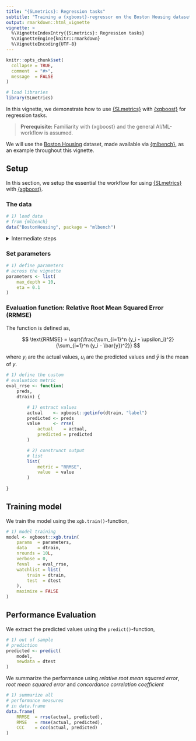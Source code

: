 ```yaml
---
title: "{SLmetrics}: Regression tasks"
subtitle: "Training a {xgboost}-regressor on the Boston Housing dataset and evaluating it with {SLmetrics}"
output: rmarkdown::html_vignette
vignette: >
  %\VignetteIndexEntry{{SLmetrics}: Regression tasks}
  %\VignetteEngine{knitr::rmarkdown}
  %\VignetteEncoding{UTF-8}
---
```


```r
knitr::opts_chunk$set(
  collapse = TRUE,
  comment  = "#>",
  message  = FALSE
)
```

```r
# load libraries
library(SLmetrics)
```


In this vignette, we demonstrate how to use [{SLmetrics}](https://github.com/serkor1/SLmetrics) with [{xgboost}](https://github.com/dmlc/xgboost) for regression tasks. 

> **Prerequisite:** Familiarity with {xgboost} and the general AI/ML-workflow is assumed.

We will use the [Boston Housing](https://lib.stat.cmu.edu/datasets/boston) dataset, made available via [{mlbench}](https://cran.r-project.org/package=mlbench), as an example throughout this vignette.

## Setup

In this section, we setup the essential the workflow for using [{SLmetrics}](https://github.com/serkor1/SLmetrics) with [{xgboost}](https://github.com/dmlc/xgboost).

### The data

```r
# 1) load data
# from {mlbench}
data("BostonHousing", package = "mlbench")
```

<details>
<summary> Intermediate steps </summary>

```r
# 1.1) define the features
# and outcomes
outcome  <- c("medv")
features <- setdiff(
    x = colnames(BostonHousing), 
    y = outcome
    )

# 2) split data in training
# and test

# 2.1) set seed for 
# for reproducibility
set.seed(1903)

# 2.2) exttract
# indices with a simple
# 90/10 split
index <- sample(1:nrow(BostonHousing), size = 0.9 * nrow(BostonHousing))

# 1.1) extract training
# data and construct
# as lgb.Dataset
train <- BostonHousing[index,]

# 1.1.1) convert
# to DMatrix
dtrain <- xgboost::xgb.DMatrix(
    data = data.matrix(train[, features]),
    label = data.matrix(train[, outcome])
)


# 1.2) extract test
# data
test <- BostonHousing[-index,]

# 1.2.1) convert to DMatrix
dtest <-  xgboost::xgb.DMatrix(
    data = data.matrix(test[, features]),
    label = data.matrix(test[, outcome])
)

# 1.2.2) extract actual
# outcome
actual <- test$medv
```

</details>

### Set parameters
```r
# 1) define parameters
# across the vignette
parameters <- list(
    max_depth = 10, 
    eta = 0.1
)
```

### Evaluation function: Relative Root Mean Squared Error (RRMSE)

The function is defined as,

$$
\text{RRMSE} = \sqrt{\frac{\sum_{i=1}^n (y_i - \upsilon_i)^2}{\sum_{i=1}^n (y_i - \bar{y})^2}}
$$

where $y_i$ are the actual values, $\upsilon_i$ are the predicted values and $\bar{y}$ is the mean of $y$.

```r
# 1) define the custom
# evaluation metric
eval_rrse <- function(
    preds, 
    dtrain) {

        # 1) extract values
        actual    <- xgboost::getinfo(dtrain, "label")
        predicted <- preds
        value     <- rrse(
            actual    = actual,
            predicted = predicted
        )

        # 2) construnct output
        # list
        list(
            metric = "RRMSE",
            value  = value
        )
    
}
```

## Training model

We train the model using the `xgb.train()`-function,

```r
# 1) model training
model <- xgboost::xgb.train(
    params  = parameters,
    data    = dtrain,
    nrounds = 10L,
    verbose = 0,
    feval   = eval_rrse,
    watchlist = list(
        train = dtrain,
        test  = dtest
    ),
    maximize = FALSE
)
```

## Performance Evaluation

We extract the predicted values using the `predict()`-function,

```r
# 1) out of sample
# prediction
predicted <- predict(
    model,
    newdata = dtest
)
```

We summarize the performance using *relative root mean squared error*, *root mean squared error* and *concordance correlation coefficient*

```r
# 1) summarize all
# performance measures 
# in data.frame
data.frame(
    RRMSE  = rrse(actual, predicted), 
    RMSE   = rmse(actual, predicted),
    CCC    = ccc(actual, predicted)
)
```